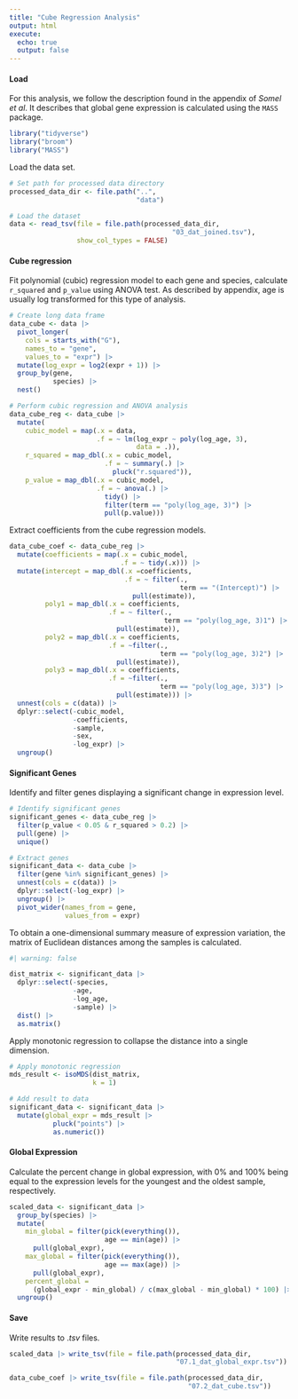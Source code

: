 ```yaml
---
title: "Cube Regression Analysis"
output: html
execute:
  echo: true
  output: false
---
```


#### Load

For this analysis, we follow the description found in the appendix of *Somel et al*. It describes that global gene expression is calculated using the `MASS` package.

```r
library("tidyverse")
library("broom")
library("MASS")
```

Load the data set.

```r
# Set path for processed data directory
processed_data_dir <- file.path("..",
                                "data")

# Load the dataset
data <- read_tsv(file = file.path(processed_data_dir,
                                         "03_dat_joined.tsv"),
                 show_col_types = FALSE)
```

#### Cube regression

Fit polynomial (cubic) regression model to each gene and species, calculate `r_squared` and `p_value` using ANOVA test. As described by appendix, age is usually log transformed for this type of analysis.

```r
# Create long data frame
data_cube <- data |>
  pivot_longer(
    cols = starts_with("G"),
    names_to = "gene",
    values_to = "expr") |>
  mutate(log_expr = log2(expr + 1)) |>
  group_by(gene,
           species) |>
  nest()

# Perform cubic regression and ANOVA analysis
data_cube_reg <- data_cube |>
  mutate(
    cubic_model = map(.x = data,
                      .f = ~ lm(log_expr ~ poly(log_age, 3),
                                data = .)),
    r_squared = map_dbl(.x = cubic_model,
                        .f = ~ summary(.) |>
                          pluck("r.squared")),
    p_value = map_dbl(.x = cubic_model,
                      .f = ~ anova(.) |>
                        tidy() |>
                        filter(term == "poly(log_age, 3)") |> 
                        pull(p.value)))
```

Extract coefficients from the cube regression models.

```r
data_cube_coef <- data_cube_reg |>
  mutate(coefficients = map(.x = cubic_model,
                            .f = ~ tidy(.x))) |>
  mutate(intercept = map_dbl(.x =coefficients,
                             .f = ~ filter(.,
                                           term == "(Intercept)") |>
                               pull(estimate)),
         poly1 = map_dbl(.x = coefficients,
                         .f = ~ filter(.,
                                       term == "poly(log_age, 3)1") |>
                           pull(estimate)),
         poly2 = map_dbl(.x = coefficients,
                         .f = ~filter(.,
                                      term == "poly(log_age, 3)2") |>
                           pull(estimate)),
         poly3 = map_dbl(.x = coefficients,
                         .f = ~filter(.,
                                      term == "poly(log_age, 3)3") |>
                           pull(estimate))) |>
  unnest(cols = c(data)) |>
  dplyr::select(-cubic_model,
                -coefficients,
                -sample,
                -sex,
                -log_expr) |>
  ungroup()
```

#### Significant Genes

Identify and filter genes displaying a significant change in expression level.

```r
# Identify significant genes
significant_genes <- data_cube_reg |> 
  filter(p_value < 0.05 & r_squared > 0.2) |>
  pull(gene) |> 
  unique()

# Extract genes
significant_data <- data_cube |>
  filter(gene %in% significant_genes) |> 
  unnest(cols = c(data)) |>
  dplyr::select(-log_expr) |>
  ungroup() |>
  pivot_wider(names_from = gene,
              values_from = expr)

```

To obtain a one-dimensional summary measure of expression variation, the matrix of Euclidean distances among the samples is calculated.

```r
#| warning: false

dist_matrix <- significant_data |>
  dplyr::select(-species,
                -age,
                -log_age,
                -sample) |>
  dist() |>
  as.matrix()
```

Apply monotonic regression to collapse the distance into a single dimension.

```r
# Apply monotonic regression
mds_result <- isoMDS(dist_matrix,
                     k = 1)

# Add result to data
significant_data <- significant_data |> 
  mutate(global_expr = mds_result |>
           pluck("points") |>
           as.numeric())
```

#### Global Expression

Calculate the percent change in global expression, with 0% and 100% being equal to the expression levels for the youngest and the oldest sample, respectively.

```r
scaled_data <- significant_data |> 
  group_by(species) |> 
  mutate(
    min_global = filter(pick(everything()),
                        age == min(age)) |>
      pull(global_expr),
    max_global = filter(pick(everything()),
                        age == max(age)) |>
      pull(global_expr),
    percent_global =
      (global_expr - min_global) / c(max_global - min_global) * 100) |>
  ungroup()
```

#### Save

Write results to .*tsv* files.

```r
scaled_data |> write_tsv(file = file.path(processed_data_dir,
                                          "07.1_dat_global_expr.tsv"))

data_cube_coef |> write_tsv(file = file.path(processed_data_dir,
                                             "07.2_dat_cube.tsv"))
```
